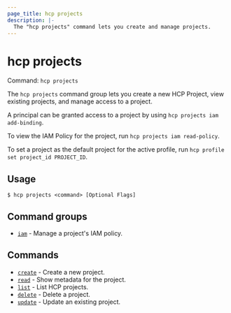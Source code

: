 ```yaml
---
page_title: hcp projects
description: |-
  The "hcp projects" command lets you create and manage projects.
---
```


# hcp projects

Command: `hcp projects` 

The `hcp projects` command group lets you create a new HCP Project, view
existing projects, and manage access to a project.

A principal can be granted access to a project by using `hcp projects iam
add-binding`.

To view the IAM Policy for the project, run `hcp projects iam read-policy`.

To set a project as the default project for the active profile, run `hcp profile
set project_id PROJECT_ID`.

## Usage

```shell-session
$ hcp projects <command> [Optional Flags]
```

## Command groups

- [`iam`](/hcp/docs/cli/commands/projects/iam) - Manage a project's IAM policy.

## Commands

- [`create`](/hcp/docs/cli/commands/projects/create) - Create a new project.
- [`read`](/hcp/docs/cli/commands/projects/read) - Show metadata for the project.
- [`list`](/hcp/docs/cli/commands/projects/list) - List HCP projects.
- [`delete`](/hcp/docs/cli/commands/projects/delete) - Delete a project.
- [`update`](/hcp/docs/cli/commands/projects/update) - Update an existing project.

